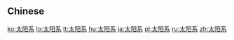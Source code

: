 {{also|太陽系}}
==Chinese==
{{zh-see|太陽系}}

[[ko:太阳系]]
[[lo:太阳系]]
[[lt:太阳系]]
[[hu:太阳系]]
[[ja:太阳系]]
[[pl:太阳系]]
[[ru:太阳系]]
[[zh:太阳系]]